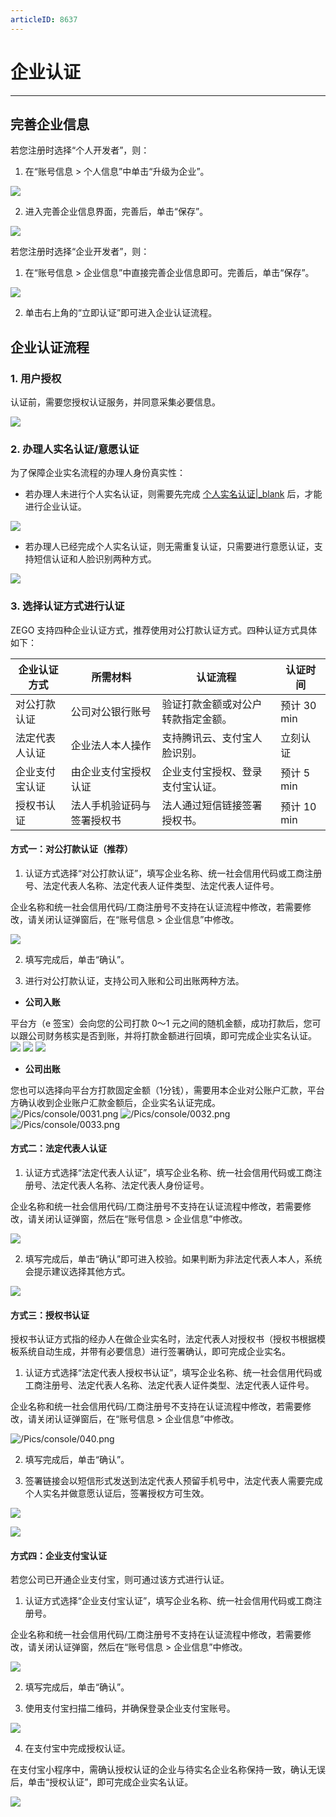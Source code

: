 ```yaml
---
articleID: 8637
---
```

# 企业认证

---

## 完善企业信息

若您注册时选择“个人开发者”，则：

1. 在“账号信息 > 个人信息”中单击“升级为企业”。

![](/Pics/console/0022.png)

2. 进入完善企业信息界面，完善后，单击“保存”。

![](/Pics/console/0020.png)

若您注册时选择“企业开发者”，则：

1. 在“账号信息 > 企业信息”中直接完善企业信息即可。完善后，单击“保存”。

![](/Pics/console/0023.png)

2. 单击右上角的“立即认证”即可进入企业认证流程。

## 企业认证流程

### 1. 用户授权

认证前，需要您授权认证服务，并同意采集必要信息。

![](/Pics/console/0003.png)

### 2. 办理人实名认证/意愿认证

为了保障企业实名流程的办理人身份真实性：

- 若办理人未进行个人实名认证，则需要先完成 [个人实名认证\|_blank](#14286) 后，才能进行企业认证。

![](/Pics/console/0024.png)

- 若办理人已经完成个人实名认证，则无需重复认证，只需要进行意愿认证，支持短信认证和人脸识别两种方式。

![](/Pics/console/0026.png)

### 3. 选择认证方式进行认证

ZEGO 支持四种企业认证方式，推荐使用对公打款认证方式。四种认证方式具体如下：


| 企业认证方式 | 所需材料 | 认证流程 | 认证时间 |
| ---- | ---- | ---- | ---- |
| 对公打款认证 | 公司对公银行账号 | 验证打款金额或对公户转款指定金额。 | 预计 30 min |
| 法定代表人认证 | 企业法人本人操作 | 支持腾讯云、支付宝人脸识别。 | 立刻认证 |
| 企业支付宝认证 | 由企业支付宝授权认证 | 企业支付宝授权、登录支付宝认证。 | 预计 5 min |
| 授权书认证 | 法人手机验证码与签署授权书 | 法人通过短信链接签署授权书。 |预计 10 min |


#### 方式一：对公打款认证（推荐）

1. 认证方式选择“对公打款认证”，填写企业名称、统一社会信用代码或工商注册号、法定代表人名称、法定代表人证件类型、法定代表人证件号。

<div class="mk-hint">

企业名称和统一社会信用代码/工商注册号不支持在认证流程中修改，若需要修改，请关闭认证弹窗后，在“账号信息 > 企业信息”中修改。
</div>

![](/Pics/console/0027.png)

2. 填写完成后，单击“确认”。

3. 进行对公打款认证，支持公司入账和公司出账两种方法。

- **公司入账**

平台方（e 签宝）会向您的公司打款 0～1 元之间的随机金额，成功打款后，您可以跟公司财务核实是否到账，并将打款金额进行回填，即可完成企业实名认证。
![](/Pics/console/0028.png)
![](/Pics/console/0029.png)
![](/Pics/console/0030.png)

- **公司出账**

您也可以选择向平台方打款固定金额（1分钱），需要用本企业对公账户汇款，平台方确认收到企业账户汇款金额后，企业实名认证完成。
![/Pics/console/0031.png](http://doc.oa.zego.im/Pics/console/0031.png)
![/Pics/console/0032.png](http://doc.oa.zego.im/Pics/console/0032.png)
![/Pics/console/0033.png](http://doc.oa.zego.im/Pics/console/0033.png)

#### 方式二：法定代表人认证

1. 认证方式选择“法定代表人认证”，填写企业名称、统一社会信用代码或工商注册号、法定代表人名称、法定代表人身份证号。


<div class="mk-hint">

企业名称和统一社会信用代码/工商注册号不支持在认证流程中修改，若需要修改，请关闭认证弹窗，然后在“账号信息 > 企业信息”中修改。
</div>

![](/Pics/console/0034.png)

2. 填写完成后，单击“确认”即可进入校验。如果判断为非法定代表人本人，系统会提示建议选择其他方式。

![](/Pics/console/0038.png)

#### 方式三：授权书认证

授权书认证方式指的经办人在做企业实名时，法定代表人对授权书（授权书根据模板系统自动生成，并带有必要信息）进行签署确认，即可完成企业实名。

1. 认证方式选择“法定代表人授权书认证”，填写企业名称、统一社会信用代码或工商注册号、法定代表人名称、法定代表人证件类型、法定代表人证件号。

<div class="mk-hint">

企业名称和统一社会信用代码/工商注册号不支持在认证流程中修改，若需要修改，请关闭认证弹窗后，在“账号信息 > 企业信息”中修改。
</div>

![/Pics/console/040.png](http://doc.oa.zego.im/Pics/console/040.png)

2. 填写完成后，单击“确认”。

3. 签署链接会以短信形式发送到法定代表人预留手机号中，法定代表人需要完成个人实名并做意愿认证后，签署授权方可生效。

![](/Pics/console/0039.png)

![](/Pics/console/0040.png)

#### 方式四：企业支付宝认证

若您公司已开通企业支付宝，则可通过该方式进行认证。

1. 认证方式选择“企业支付宝认证”，填写企业名称、统一社会信用代码或工商注册号。

<div class="mk-hint">

企业名称和统一社会信用代码/工商注册号不支持在认证流程中修改，若需要修改，请关闭认证弹窗，然后在“账号信息 > 企业信息”中修改。
</div>

![](/Pics/console/0041.png)

2. 填写完成后，单击“确认”。

3. 使用支付宝扫描二维码，并确保登录企业支付宝账号。

![](/Pics/console/0042.png)

4. 在支付宝中完成授权认证。

在支付宝小程序中，需确认授权认证的企业与待实名企业名称保持一致，确认无误后，单击“授权认证”，即可完成企业实名认证。

![](/Pics/console/0043.png)
